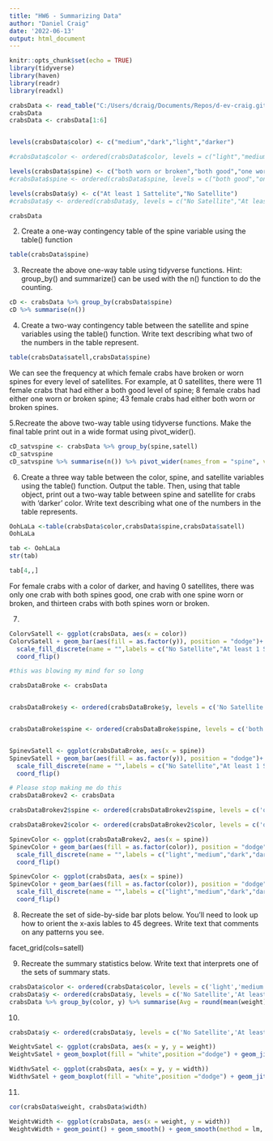 ```yaml
---
title: "HW6 - Summarizing Data"
author: "Daniel Craig"
date: '2022-06-13'
output: html_document
---
```


```r
knitr::opts_chunk$set(echo = TRUE)
library(tidyverse)
library(haven)
library(readr)
library(readxl)
```




```r
crabsData <- read_table("C:/Users/dcraig/Documents/Repos/d-ev-craig.github.io/_HW/HW6 - Summarizing Data/crabs.txt", col_types = list('f','f','d','d','d','f','f'))
crabsData
crabsData <- crabsData[1:6]


levels(crabsData$color) <- c("medium","dark","light","darker")

#crabsData$color <- ordered(crabsData$color, levels = c("light","medium","dark","darker"))

levels(crabsData$spine) <- c("both worn or broken","both good","one worn or broken")
#crabsData$spine <- ordered(crabsData$spine, levels = c("both good","one worn or broken","both worn or broken"))

levels(crabsData$y) <- c("At least 1 Sattelite","No Satellite")
#crabsData$y <- ordered(crabsData$y, levels = c("No Satellite","At least 1 Sattelite"))

crabsData

```




2.  Create a one-way contingency table of the spine variable using the table() function


```r
table(crabsData$spine)

```

3. Recreate the above one-way table using tidyverse functions. Hint: group_by() and summarize() can
be used with the n() function to do the counting.

```r


cD <- crabsData %>% group_by(crabsData$spine)
cD %>% summarise(n())

```

4.  Create a two-way contingency table between the satellite and spine variables using the table() function.
Write text describing what two of the numbers in the table represent.

```r
table(crabsData$satell,crabsData$spine)

```
We can see the frequency at which female crabs have broken or worn spines for every level of satellites. For example, at 0 satellites, there were 11 female crabs that had either a both good level of spine; 8 female crabs had either one worn or broken spine; 43 female crabs had either both worn or broken spines.  
  
  

5.Recreate the above two-way table using tidyverse functions. Make the final table print out in a wide
format using pivot_wider().

```r


cD_satvspine <- crabsData %>% group_by(spine,satell)
cD_satvspine
cD_satvspine %>% summarise(n()) %>% pivot_wider(names_from = "spine", values_from = "n()", values_fill = 0)
```
  
 6. Create a three way table between the color, spine, and satellite variables using the table() function.
Output the table. Then, using that table object, print out a two-way table between spine and satellite
for crabs with ‘darker’ color. Write text describing what one of the numbers in the table represents.

```r
OohLaLa <-table(crabsData$color,crabsData$spine,crabsData$satell)
OohLaLa

tab <- OohLaLa
str(tab)

tab[4,,]

```
For female crabs with a color of darker, and having 0 satellites, there was only one crab with both spines good, one crab with one spine worn or broken, and thirteen crabs with both spines worn or broken.


7. 
  
```r
ColorvSatell <- ggplot(crabsData, aes(x = color))
ColorvSatell + geom_bar(aes(fill = as.factor(y)), position = "dodge")+ labs(x = "Female Crab Color") +   scale_x_discrete(labels = c("light","medium","dark","darker"))+
  scale_fill_discrete(name = "",labels = c("No Satellite","At least 1 Sattelite"))+
  coord_flip()
```

```r

#this was blowing my mind for so long

crabsDataBroke <- crabsData


crabsDataBroke$y <- ordered(crabsDataBroke$y, levels = c('No Satellite','At least 1 Sattelite'))


crabsDataBroke$spine <- ordered(crabsDataBroke$spine, levels = c('both good','one worn or broken','both worn or broken'))


SpinevSatell <- ggplot(crabsDataBroke, aes(x = spine))
SpinevSatell + geom_bar(aes(fill = as.factor(y)), position = "dodge")+ labs(x = "Female Crab Spine Condition") + scale_x_discrete(labels = c("Both Good","One Worn/Broken","Both Worn/Broken"))+
  scale_fill_discrete(name = "",labels = c("No Satellite","At least 1 Sattelite"))+
  coord_flip()


```


```r
# Please stop making me do this
crabsDataBrokev2 <- crabsData

crabsDataBrokev2$spine <- ordered(crabsDataBrokev2$spine, levels = c('one worn or broken','both worn or broken','both good'))

crabsDataBrokev2$color <- ordered(crabsDataBrokev2$color, levels = c('darker','medium','light','dark'))

SpinevColor <- ggplot(crabsDataBrokev2, aes(x = spine))
SpinevColor + geom_bar(aes(fill = as.factor(color)), position = "dodge")+ labs(x = "Female Crab Spine Condition") + scale_x_discrete(labels = c("Both Good","One Worn/Broken","Both Worn/Broken"))+
  scale_fill_discrete(name = "",labels = c("light","medium","dark","darker"))+
  coord_flip()

SpinevColor <- ggplot(crabsData, aes(x = spine))
SpinevColor + geom_bar(aes(fill = as.factor(color)), position = "dodge")+ labs(x = "Female Crab Spine Condition") + scale_x_discrete(labels = c("Both Good","One Worn/Broken","Both Worn/Broken"))+
  scale_fill_discrete(name = "",labels = c("light","medium","dark","darker"))+
  coord_flip()

```

8.  Recreate the set of side-by-side bar plots below. You’ll need to look up how to orient the x-axis lables to 45 degrees. Write text that comments on any patterns you see.

facet_grid(cols=satell)

9. Recreate the summary statistics below. Write text that interprets one of the sets of summary stats.


```r
crabsData$color <- ordered(crabsData$color, levels = c('light','medium','dark','darker'))
crabsData$y <- ordered(crabsData$y, levels = c('No Satellite','At least 1 Sattelite'))
crabsData %>% group_by(color, y) %>% summarise(Avg = round(mean(weight)), sd = round(sd(weight)), med = round(median(weight)), IQR = round(IQR(weight)))
```



10. 
```r

crabsData$y <- ordered(crabsData$y, levels = c('No Satellite','At least 1 Sattelite'))

WeightvSatel <- ggplot(crabsData, aes(x = y, y = weight))
WeightvSatel + geom_boxplot(fill = "white",position ="dodge") + geom_jitter(aes(color = as.factor(y)),size =2)

WidthvSatel <- ggplot(crabsData, aes(x = y, y = width))
WidthvSatel + geom_boxplot(fill = "white",position ="dodge") + geom_jitter(aes(color = as.factor(y)),size =2)+scale_fill_discrete(name = "y",labels = 'No Satellite','At least 1 Sattelite')

```

11.  

```r

cor(crabsData$weight, crabsData$width)

WeightvWidth <- ggplot(crabsData, aes(x = weight, y = width))
WeightvWidth + geom_point() + geom_smooth() + geom_smooth(method = lm, col="blue")

```

